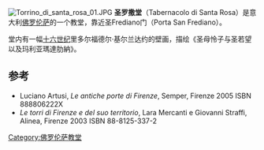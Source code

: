 {{Coord|43|46|18.73|N|11|14|26.54|E|type:landmark|display=title}}
[[File:Torrino_di_santa_rosa_01.JPG|thumb]]
'''圣罗撒堂'''（Tabernacolo di Santa Rosa）是意大利[[佛罗伦萨|佛罗伦萨]]的一个教堂，靠近圣Frediano门（Porta San Frediano）。

堂内有一幅[[十六世纪|十六世纪]]里多尔福德尔·基尔兰达约的壁画，描绘《圣母怜子与圣若望以及玛利亚瑪達肋納》。

== 参考 ==
* Luciano Artusi, ''Le antiche porte di Firenze'', Semper, Firenze 2005 ISBN 888806222X
* ''Le torri di Firenze e del suo territorio'', Lara Mercanti e Giovanni Straffi, Alinea, Firenze 2003 ISBN  88-8125-337-2
[[Category:佛罗伦萨教堂|Category:佛罗伦萨教堂]]